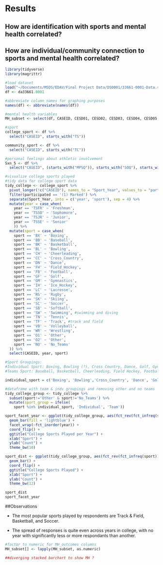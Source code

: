 # Results


## How are identification with sports and mental health correlated?


## How are individual/community connection to sports and mental health correlated?

```r
library(tidyverse)
library(magrittr)
``` 

```r
#load dataset
load("~/Documents/MSDS/EDAV/Final Project Data/DS0001/33661-0001-Data.rda")
df <- da33661.0001

#abbreviate column names for graphing purposes
names(df) <- abbreviate(names(df))
```

```r
#mental health variables
MH_subset <- select(df, CASEID, CESD01, CESD02, CESD03, CESD04, CESD05, CESD06, CESD07, CESD08, CESD09, CESD10)

#sport
college_sport <- df %>% 
  select("CASEID", starts_with("TS"))

community_sport <- df %>%
  select("CASEID", starts_with("TC"))

#personal feelings about athletic involvement 
Sxn_5 <- df %>% 
  select("CASEID", (starts_with("MPSQ")), starts_with("SOQ"), starts_with("TEOSQ"), starts_with("SSQ") , starts_with("AIQ"), starts_with("GENWIN"))
```

```r
#visualize college sports played 
#tidy data for college sport data 
tidy_college <- college_sport %>%
  pivot_longer(!c("CASEID"), names_to = "Sport_Year", values_to = "participated" ) %>%
  filter(participated == '(1) Marked') %>%
  separate(Sport_Year, into = c('year', 'sport'), sep = 4) %>%
  mutate(year = case_when(
    year == 'TSFR' ~ 'Freshman',
    year == 'TSSO' ~ 'Sophomore', 
    year == 'TSJR' ~ 'Junior',
    year == 'TSSE' ~ 'Senior'
    )) %>%
  mutate(sport = case_when(
    sport == 'BX' ~ 'Boxing',
    sport == 'BB' ~ 'Baseball', 
    sport == 'BK' ~ 'Basketball',
    sport == 'BL' ~ 'Bowling',
    sport == 'CH' ~ 'Cheerleading',
    sport == 'CC' ~ 'Cross_Country',
    sport == 'DN' ~ 'Dance', 
    sport == 'FH' ~ 'Field_Hockey',
    sport == 'FB' ~ 'Football',
    sport == 'GF' ~ 'Golf', 
    sport == 'GM' ~ 'Gymnastics', 
    sport == 'IH' ~ 'Ice_Hockey',
    sport == 'LC' ~ 'Lacrosse', 
    sport == 'RG' ~ 'Rugby', 
    sport == 'SK' ~ 'Skiing',
    sport == 'SC' ~ 'Soccer',
    sport == 'SB' ~ 'Softball', 
    sport == 'SW' ~ 'Swimming', #swimming and diving
    sport == 'TN' ~ 'Tennis',
    sport == 'TF' ~ 'Track', #track and field
    sport == 'VB' ~ 'Volleyball',
    sport == 'WR' ~ 'Wrestling', 
    sport == 'O1' ~ 'Other', 
    sport == 'O2' ~ 'Other', 
    sport == 'NO' ~ 'No_Teams'
  )) %>%
  select(CASEID, year, sport)

```

```r
#Sport Groupings: 
#Individual Sport: Boxing, Bowling (?), Cross Country, Dance, Golf, Gymnastics, Skiing, Swimming & Diving, Tennis, Track and Field, Wrestling
#Teams Sport: Baseball, Basketball, Cheerleading, Field Hockey, Football, Ice Hockey, Lacrosse, Rugby, Soccer, Softball, Volleyball

individual_sport = c('Boxing', 'Bowling','Cross_Country', 'Dance', 'Golf', 'Gymnastics', 'Skiing', 'Swimming', 'Tennis', 'Track', 'Wrestling')

#dataframe with team & indv groupings and removing other and no teams
tidy_college_group <- tidy_college %>% 
  subset(sport!='Other' & sport!='No_Teams') %>%
  mutate(sport_group = ifelse(
    sport %in% individual_sport, 'Individual', 'Team'))
```

```r
sport_facet_year <- ggplot(tidy_college_group, aes(fct_rev(fct_infreq(sport)))) + 
  geom_bar(fill = 'lightblue') + 
  facet_wrap(~fct_inorder(year)) +
  coord_flip() +
  ggtitle("College Sports Played per Year") +
  xlab("Sport") +
  ylab("Count") +
  theme_bw(10)

sport_dist <- ggplot(tidy_college_group, aes(fct_rev(fct_infreq(sport)), fill = sport_group)) + 
  geom_bar() + 
  coord_flip() +
  ggtitle("College Sports Played") +
  xlab("Sport") +
  ylab("Count") +
  theme_bw(12)

sport_dist
sport_facet_year
```

##Observations

* The most popular sports played by respondents are Track & Field, Basketball, and Soccer. 

* The spread of responses is quite even across years in college, with no year with significantly less or more respondants than another. 


```r
#factor to numeric for MH_outcomes columns
MH_subset[] <- lapply(MH_subset, as.numeric)

##diverging stacked barchart to show MH ? 


```







